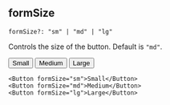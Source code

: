 
## formSize

```
formSize?: "sm" | "md" | "lg"
```

Controls the size of the button. Default is `"md"`.

<div className="flex items-center gap-2">
  <Button formSize="sm">Small</Button>
  <Button formSize="md">Medium</Button>
  <Button formSize="lg">Large</Button>
</div>

```tsx
<Button formSize="sm">Small</Button>
<Button formSize="md">Medium</Button>
<Button formSize="lg">Large</Button>
```

